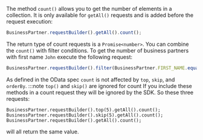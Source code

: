 The method `count()` allows you to get the number of elements in a collection.
It is only available for  `getAll()` requests and is added before the request execution:

```ts
BusinessPartner.requestBuilder().getAll().count();
```

The return type of count requests is a `Promise<number>`.
You can combine the `count()` with filter conditions.
To get the number of business partners with first name `John` execute the following request:

```ts
BusinessPartner.requestBuilder().filter(BusinessPartner.FIRST_NAME.equals('John')).count().getAll();
```

As defined in the OData spec `count` is not affected by `top`, `skip`, and `orderBy`.
:::note `top()` and `skip()` are ignored for count
If you include these methods in a count request they will be ignored by the SDK.
So these three requests:

```
BusinessPartner.requestBuilder().top(5).getAll().count();
BusinessPartner.requestBuilder().skip(5).getAll().count();
BusinessPartner.requestBuilder().getAll().count();
```

will all return the same value.
